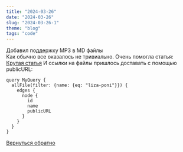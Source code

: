 ```yaml
---
title: "2024-03-26"
date: "2024-03-26"
slug: "2024-03-26-1"
theme: "blog"
tags: "code"
---
```


Добавил поддержку MP3 в MD файлы\
Как обычно все оказалось не тривиально.
Очень помогла статья:
[Крутая статья](https://lightrun.com/answers/gatsbyjs-gatsby-gatsby-remark-audio-inside-of-gatsby-plugin-mdx-returning-undefined)
И ссылки на файлы пришлось доставать с помощью publicURL:
```
query MyQuery {
  allFile(filter: {name: {eq: "liza-poni"}}) {
    edges {
      node {
        id
        name
        publicURL
      }
    }
  }
}
```




[Вернуться обратно](https://bobkov.tech/blog/)


